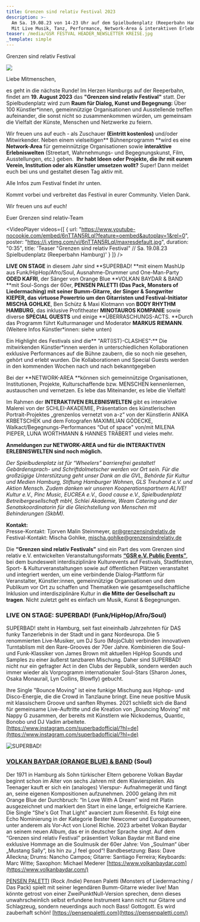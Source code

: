 ```yaml
---
title: Grenzen sind relativ Festival 2023
description: >-
  Am Sa. 19.08.23 von 14-23 Uhr auf dem Spielbudenplatz (Reeperbahn Hamburg).
  Mit Live Musik, Tanz, Performance, Network-Area & interaktiven Erlebniswelten.
teaser: /media/GSR FESTVAL HEADER_NEWSLETTER KREISE.jpg
_template: simple
---
```


Grenzen sind relativ Festival

![](</media/GSR FESTVAL HEADER_NEWSLETTER KREISE.jpg>)

Liebe Mitmenschen,

es geht in die nächste Runde! Im Herzen Hamburgs auf der Reeperbahn, findet am **19. August 2023** das **"Grenzen sind relativ Festival"** statt. Der Spielbudenplatz wird zum **Raum für Dialog, Kunst und Begegnung:** Über 100 Künstler\*innen, gemeinnützige Organisationen und Ausstellende treffen aufeinander, die sonst nicht so zusammenkommen würden, um gemeinsam die Vielfalt der Künste, Menschen und Netzwerke zu feiern.

Wir freuen uns auf euch - als Zuschauer **(Eintritt kostenlos)** und/oder Mitwirkender. Neben einem vielseitigen\*\* Bühnenprogramm \*\*wird es eine **Network-Area** für gemeinnützige Organisationen sowie **interaktive Erlebniswelten** (Streetart, Wahrnehmungs- und Begegnungskunst, Film, Ausstellungen, etc.) geben. 
**Ihr habt Ideen oder Projekte, die ihr mit eurem Verein, Institution oder als Künstler umsetzen wollt?** Super! Dann meldet euch bei uns und gestaltet diesen Tag aktiv mit.

Alle Infos zum Festival findet ihr unten.

Kommt vorbei und verbreitet das Festival in eurer Community. Vielen Dank.

Wir freuen uns auf euch!

Euer Grenzen sind relativ-Team

<VideoPlayer
  videos={[
    {
      url: "https://www.youtube-nocookie.com/embed/6nTTAN5RLqI?feature=oembed&autoplay=1&rel=0",
      poster: "https://i.ytimg.com/vi/6nTTAN5RLqI/maxresdefault.jpg",
      duration: "0:35",
      title:
        'Teaser "Grenzen sind relativ Festival" // Sa. 19.08.23 Spielbudenplatz (Reeperbahn Hamburg)'
    }
  ]}
/>

**LIVE ON STAGE** in diesem Jahr sind \*\*SUPERBAD! \*\*mit einem MashUp aus Funk/HipHop/Afro/Soul, Ausnahme-Drummer und One-Man-Party **ODED KAFRI**, der Sänger von Orange Blue \*\*VOLKAN BAYDAR & BAND \*\*mit Soul-Songs der 60er, **PENSEN PALETTI (Das Pack, Monsters of Liedermaching) mit seiner Bumm-Gitarre, der Singer & Songwriter KIEPER, das virtuose Powertrio um den Gitarristen und Festival-Initiator MISCHA GOHLKE**, Ben Schütz & Maxi Klotmann von **BODY RHYTHM HAMBURG**, das inklusive Profitheater **MINOTAUROS KOMPANIE** sowie diverse **SPECIAL GUESTS** und einige \*\*ÜBERRASCHUNGS-ACTS. \*\*Durch das Programm führt Kulturmanager und Moderator **MARKUS RIEMANN**. (Weitere Infos Künstler\*innen: siehe unten)

Ein Highlight des Festivals sind die\*\* "ART(IST)-CLASHES":\*\*
Die mitwirkenden Künstler\*innen werden in unterschiedlichen
Kollaborationen exklusive Performances auf die Bühne zaubern, die so
noch nie gesehen, gehört und erlebt wurden. Die Kollaborationen und
Special Guests werden in den kommenden Wochen nach und nach
bekanntgegeben

Bei der \*\*NETWORK-AREA \*\*können sich gemeinnützige Organisationen, Institutionen, Projekte, Kulturschaffende bzw. MENSCHEN kennenlernen, austauschen und vernetzen. Es lebe das Miteinander, es lebe die Vielfalt!

Im Rahmen der **INTERAKTIVEN ERLEBNISWELTEN** gibt es interaktive Malerei von der SCHLEI-AKADEMIE, Präsentation des künstlerischen Portrait-Projektes „grenzenlos vernetzt von a-z“ von der Künstlerin ANIKA KRBETSCHEK und dem Fotografen MAXIMILIAN GÖDECKE, Walkact/Begegnungs-Performances “Out of space" von/mit MILENA PIEPER, LUNA WORTHMANN & HANNES TRÄBERT und vieles mehr.

**Anmeldungen zur NETWORK-AREA und für die INTERAKTIVEN ERLEBNISWELTEN sind noch möglich.**

*Der Spielbudenplatz ist für “Wheelers” barrierefrei gestaltet! Gebärdensprach- und Schriftdolmetscher werden vor Ort sein. Für die großzügige Unterstützung geht unser Dank an die GVL, Behörde für Kultur und Medien Hamburg, Stiftung Hamburger Wohnen, GLS Treuhand e.V. und Aktion Mensch. Zudem danken wir unseren Kooperationspartnern ALIVE! Kultur e.V., Pinc Music, EUCREA e.V., Good cause e.V., Spielbudenplatz Betreibergesellschaft mbH, Schlei Akademie, Weam Catering und der Senatskoordinatorin für die Gleichstellung von Menschen mit Behinderungen (SkbM).*

**Kontakt:**\
Presse-Kontakt: Tjorven Malin Steinmeyer,
pr@grenzensindrelativ.de\
Festival-Kontakt: Mischa Gohlke,
mischa.gohlke@grenzensindrelativ.de

Die **“Grenzen sind relativ Festivals”** sind ein Part des vom Grenzen sind relativ e.V. entwickelten Veranstaltungsformats **[“GSR e.V. Public Events”](https://www.grenzensindrelativ.de/aktivitaeten/projekte-und-veranstaltungen/veranstaltungsformate-fuer-dein-event/support-inklusion)**, bei dem bundesweit interdisziplinäre Kulturevents auf Festivals, Stadtfesten, Sport- & Kulturveranstaltungen sowie auf öffentlichen Plätzen veranstaltet und integriert werden, um eine verbindende Dialog-Plattform für Veranstalter, Künstler\:innen, gemeinnützige Organisationen und dem Publikum vor Ort zu schaffen und Thematiken wie gesamtgesellschaftliche Inklusion und interdisziplinäre Kultur in **die Mitte der Gesellschaft zu tragen**. Nicht zuletzt geht es einfach um Musik, Kunst & Begegnungen.

### **LIVE ON STAGE:**  SUPERBAD! (Funk/HipHop/Afro/Soul)

SUPERBAD! steht in Hamburg, seit fast eineinhalb Jahrzehnten für DAS funky Tanzerlebnis in der Stadt und in ganz Nordeuropa. Die 5 renommierten Live-Musiker, um DJ Suro (MojoClub) verbinden innovativen Turntablism mit den Rare-Grooves der 70er Jahre. Kombinieren die Soul- und Funk-Klassiker von James Brown mit aktuellen HipHop Sounds und Samples zu einer äußerst tanzbaren Mischung. Daher sind SUPERBAD! nicht nur ein gefragter Act in den Clubs der Republik, sondern werden auch immer wieder als Vorprogramm internationaler Soul-Stars (Sharon Jones, Osaka Monaurail, Lyn Collins, Blowfly) gebucht. 

Ihre Single "Bounce Moving" ist eine funkige Mischung aus Hiphop- und Disco-Energie, die die Crowd in Tanzlaune bringt. Eine neue positive Musik mit klassischem Groove und sanften Rhymes. 2021 schließt sich die Band für gemeinsame Live-Auftritte und die Kreation von „Bouncing Moving”  mit Nappy G zusammen, der bereits mit Künstlern wie Nickodemus, Quantic, Bonobo und DJ Vadim arbeitete.\
[https://www.instagram.com/superbadofficial/?hl=de](https://www.instagram.com/superbadofficial/?hl=de)

![](/media/Superbad!.jpg "SUPERBAD!")

### [VOLKAN BAYDAR (ORANGE BLUE) & BAND](https://www.volkanbaydar.com/) (Soul)

Der 1971 in Hamburg als Sohn türkischer Eltern geborene Volkan Baydar beginnt schon im Alter von sechs Jahren mit dem Klavierspielen. Als Teenager kauft er sich ein (analoges) Vierspur- Aufnahmegerät und fängt an, seine eigenen Kompositionen aufzunehmen. 2000 gelang ihm mit Orange Blue der Durchbruch: “In Love With A Dream” wird mit Platin ausgezeichnet und markiert den Start in eine lange, erfolgreiche Karriere. Die Single “She's Got That Light" avanciert zum Riesenhit. Es folgt eine Echo Nominierung in der Kategorie Bester Newcomer und Europatourneen, unter anderem als Vor-Act von Lionel Richie. 2023 arbeitet Volkan Baydar an seinem neuen Album, das er in deutscher Sprache singt. Auf dem “Grenzen sind relativ Festival” präsentiert Volkan Baydar mit Band eine exklusive Hommage an die Soulmusik der 60er Jahre: Von „Soulman“ über „Mustang Sally“, bis hin zu „I feel good“! Bandbesetzung: Bass: Dave Alleckna; Drums: Nancho Campos; Gitarre: Santiago Ferreira; Keyboards: Marc Witte; Saxophon: Michael Mederer
[https://www.volkanbaydar.com](https://www.volkanbaydar.com/)



[PENSEN PALETTI](https://pensenpaletti.com/) (Rock /Indie)
Pensen Paletti (Monsters of Liedermaching / Das Pack) spielt mit seiner legendären Bumm-Gitarre wieder live! Man könnte getrost von einer ZweiPunktNull-Version sprechen, denn dieses unwahrscheinlich selbst erfundene Instrument kann nicht nur Gitarre und Schlagzeug, sondern neuerdings auch noch Bass! Gottogott. Es wird zauberhaft schön! 
[https://pensenpaletti.com](https://pensenpaletti.com/)

